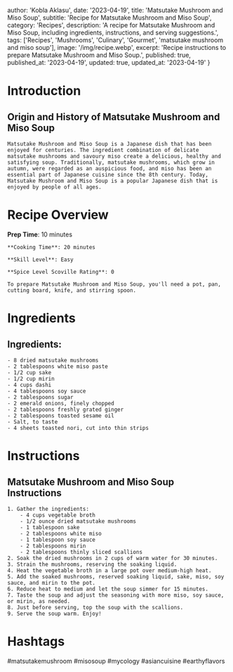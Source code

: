 
  author: 'Kobla Aklasu',
  date: '2023-04-19',
  title: 'Matsutake Mushroom and Miso Soup',
  subtitle: 'Recipe for Matsutake Mushroom and Miso Soup',
  category: 'Recipes',
  description: 'A recipe for Matsutake Mushroom and Miso Soup, including ingredients, instructions, and serving suggestions.',
  tags: ['Recipes', 'Mushrooms', 'Culinary', 'Gourmet', 'matsutake mushroom and miso soup'],
  image: '/img/recipe.webp',
  excerpt: 'Recipe instructions to prepare Matsutake Mushroom and Miso Soup.',
  published: true,
  published_at: '2023-04-19',
  updated: true,
  updated_at: '2023-04-19'
}


  # Introduction

## Origin and History of Matsutake Mushroom and Miso Soup
    Matsutake Mushroom and Miso Soup is a Japanese dish that has been enjoyed for centuries. The ingredient combination of delicate matsutake mushrooms and savoury miso create a delicious, healthy and satisfying soup. Traditionally, matsutake mushrooms, which grow in autumn, were regarded as an auspicious food, and miso has been an essential part of Japanese cuisine since the 8th century. Today, Matsutake Mushroom and Miso Soup is a popular Japanese dish that is enjoyed by people of all ages.

# Recipe Overview

**Prep Time**: 10 minutes
    
    **Cooking Time**: 20 minutes
    
    **Skill Level**: Easy
    
    **Spice Level Scoville Rating**: 0
    
    To prepare Matsutake Mushroom and Miso Soup, you'll need a pot, pan, cutting board, knife, and stirring spoon.

# Ingredients

## Ingredients:
    
    - 8 dried matsutake mushrooms 
    - 2 tablespoons white miso paste 
    - 1/2 cup sake 
    - 1/2 cup mirin 
    - 4 cups dashi 
    - 4 tablespoons soy sauce 
    - 2 tablespoons sugar 
    - 2 emerald onions, finely chopped 
    - 2 tablespoons freshly grated ginger 
    - 2 tablespoons toasted sesame oil 
    - Salt, to taste 
    - 4 sheets toasted nori, cut into thin strips

# Instructions

## Matsutake Mushroom and Miso Soup Instructions
    1. Gather the ingredients: 
        - 4 cups vegetable broth 
        - 1/2 ounce dried matsutake mushrooms
        - 1 tablespoon sake 
        - 2 tablespoons white miso
        - 1 tablespoon soy sauce
        - 2 tablespoons mirin
        - 2 tablespoons thinly sliced scallions
    2. Soak the dried mushrooms in 2 cups of warm water for 30 minutes.
    3. Strain the mushrooms, reserving the soaking liquid.
    4. Heat the vegetable broth in a large pot over medium-high heat.
    5. Add the soaked mushrooms, reserved soaking liquid, sake, miso, soy sauce, and mirin to the pot.
    6. Reduce heat to medium and let the soup simmer for 15 minutes.
    7. Taste the soup and adjust the seasoning with more miso, soy sauce, or mirin, as needed.
    8. Just before serving, top the soup with the scallions.
    9. Serve the soup warm. Enjoy!

# Hashtags

#matsutakemushroom #misosoup #mycology #asiancuisine #earthyflavors



